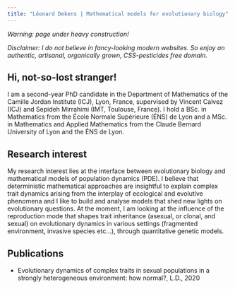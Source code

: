 ```yaml
---
title: "Léonard Dekens | Mathematical models for evolutionary biology"
---
```

  
*Warning: page under heavy construction!*

*Disclaimer: I do not believe in fancy-looking modern websites. So enjoy an authentic, artisanal, organically grown, CSS-pesticides free domain.*  
  
## Hi, not-so-lost stranger!  

I am a second-year PhD candidate in the Department of Mathematics of the Camille Jordan Institute (ICJ), Lyon, France, supervised by Vincent Calvez (ICJ) and Sepideh Mirrahimi (IMT, Toulouse, France). I hold a BSc. in Mathematics from the École Normale Supérieure (ÉNS) de Lyon and a MSc. in Mathematics and Applied Mathematics from the Claude Bernard University of Lyon and the ÉNS de Lyon.  


## Research interest  

My research interest lies at the interface between evolutionary biology and mathematical models of population dynamics (PDE). I believe that deterministic mathematical approaches are insightful to explain complex trait dynamics arising from the interplay of ecological and evolutive phenomena and I like to build and analyse models that shed new lights on evolutionary questions. At the moment, I am looking at the influence of the reproduction mode that shapes trait inheritance (asexual, or clonal, and sexual) on evolutionary dynamics in various settings (fragmented environment, invasive species etc...), through quantitative genetic models.  


## Publications

- Evolutionary dynamics of complex traits in sexual populations in a strongly heterogeneous environment: how normal?, L.D., 2020